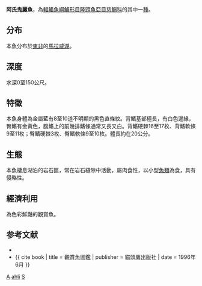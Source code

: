 {{Speciesbox
| genus = Sciaenochromis
| species = ahli
| status = LC
| status_system = IUCN3.1
| image = Electric blue hap.jpg
| authority = [[Trewavas|Trewavas]], 1935
| synonyms = *''Tropheus moorei''<br /><small>Boulenger, 1898</small> 
*''Tropheus moorei moorei''<br /><small>Boulenger, 1898</small>
*''Tropheus moori''<br /><small>Boulenger, 1898</small>
*''Tropheus moorii moorii''<br /><small>Boulenger, 1898</small>
*''Tropheus morrei''<br /><small>Boulenger, 1898</small>
}}

'''阿氏鬼麗魚'''，為[[輻鰭魚綱|輻鰭魚綱]][[鱸形目|鱸形目]][[隆頭魚亞目|隆頭魚亞目]][[慈鯛科|慈鯛科]]的其中一[[種|種]]。

==分布==
本魚分布於[[東非|東非]]的[[馬拉威湖|馬拉威湖]]。

==深度==
水深0至150公尺。

==特徵==
本魚身體為金屬藍有8至10道不明顯的黑色直條紋。背鰭基部極長，有白色邊緣，臀鰭有金黃色，腹鰭上的前幾排鰭條通常又長又白。背鰭硬棘16至17枚、背鰭軟條9至11枚；臀鰭硬棘3枚、臀鰭軟條9至10枚。體長約在20公分。

==生態==
本魚棲息湖泊的岩石區，常在岩石縫隙中活動，屬肉食性，以小型[[魚類|魚類]]為食，具有侵略性。

==經濟利用==
為色彩鮮豔的觀賞魚。

==参考文献==
*{{FishBase_species|genus=Sciaenochromis|species=ahli|year=2011|month=12}}
*{{ cite book | title = 觀賞魚圖鑑 | publisher = 貓頭鷹出版社 | date = 1996年6月 }}
{{commons|Sciaenochromis ahli}}

{{Taxonbar}}

[[Category:觀賞魚|A]]
[[Category:鬼麗魚屬|ahli]]
[[Category:1935年描述的魚類|S]]